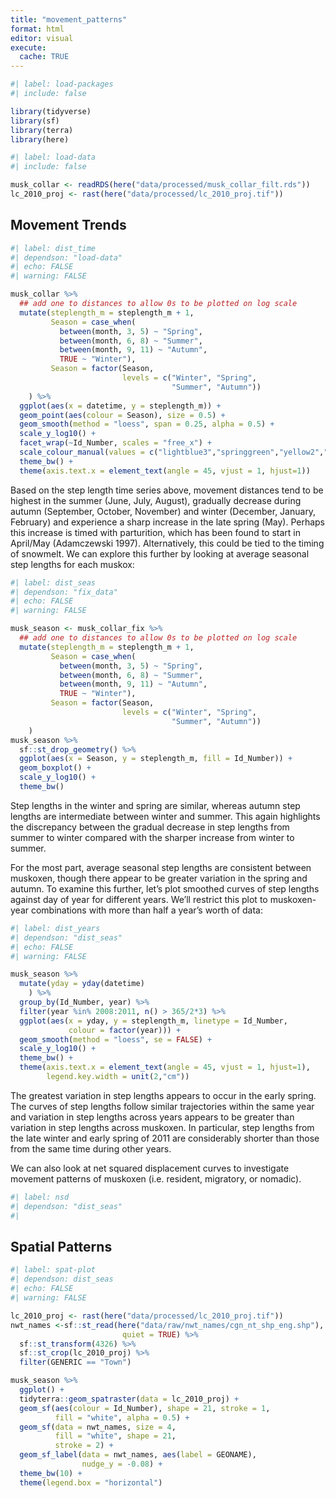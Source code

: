 ```yaml
---
title: "movement_patterns"
format: html
editor: visual
execute: 
  cache: TRUE
---
```


```r
#| label: load-packages
#| include: false

library(tidyverse)
library(sf)
library(terra)
library(here)
```

```r
#| label: load-data
#| include: false

musk_collar <- readRDS(here("data/processed/musk_collar_filt.rds"))
lc_2010_proj <- rast(here("data/processed/lc_2010_proj.tif"))
```


## Movement Trends

```r
#| label: dist_time
#| dependson: "load-data"
#| echo: FALSE
#| warning: FALSE

musk_collar %>%
  ## add one to distances to allow 0s to be plotted on log scale
  mutate(steplength_m = steplength_m + 1,
         Season = case_when(
           between(month, 3, 5) ~ "Spring",
           between(month, 6, 8) ~ "Summer",
           between(month, 9, 11) ~ "Autumn",
           TRUE ~ "Winter"),
         Season = factor(Season,
                         levels = c("Winter", "Spring",
                                    "Summer", "Autumn"))
    ) %>%
  ggplot(aes(x = datetime, y = steplength_m)) +
  geom_point(aes(colour = Season), size = 0.5) +
  geom_smooth(method = "loess", span = 0.25, alpha = 0.5) +
  scale_y_log10() +
  facet_wrap(~Id_Number, scales = "free_x") +
  scale_colour_manual(values = c("lightblue3","springgreen","yellow2","orange")) +
  theme_bw() +
  theme(axis.text.x = element_text(angle = 45, vjust = 1, hjust=1))
```

Based on the step length time series above, movement distances tend to be highest in the summer (June, July, August), gradually decrease during autumn (September, October, November) and winter (December, January, February) and experience a sharp increase in the late spring (May). Perhaps this increase is timed with parturition, which has been found to start in April/May (Adamczewski 1997). Alternatively, this could be tied to the timing of snowmelt. We can explore this further by looking at average seasonal step lengths for each muskox:

```r
#| label: dist_seas
#| dependson: "fix_data"
#| echo: FALSE
#| warning: FALSE

musk_season <- musk_collar_fix %>%
  ## add one to distances to allow 0s to be plotted on log scale
  mutate(steplength_m = steplength_m + 1,
         Season = case_when(
           between(month, 3, 5) ~ "Spring",
           between(month, 6, 8) ~ "Summer",
           between(month, 9, 11) ~ "Autumn",
           TRUE ~ "Winter"),
         Season = factor(Season,
                         levels = c("Winter", "Spring",
                                    "Summer", "Autumn"))
    )
musk_season %>%
  sf::st_drop_geometry() %>%
  ggplot(aes(x = Season, y = steplength_m, fill = Id_Number)) +
  geom_boxplot() +
  scale_y_log10() +
  theme_bw()
```

Step lengths in the winter and spring are similar, whereas autumn step lengths are intermediate between winter and summer. This again highlights the discrepancy between the gradual decrease in step lengths from summer to winter compared with the sharper increase from winter to summer.

For the most part, average seasonal step lengths are consistent between muskoxen, though there appear to be greater variation in the spring and autumn. To examine this further, let's plot smoothed curves of step lengths against day of year for different years. We'll restrict this plot to muskoxen-year combinations with more than half a year's worth of data:

```r
#| label: dist_years
#| dependson: "dist_seas"
#| echo: FALSE
#| warning: FALSE

musk_season %>%
  mutate(yday = yday(datetime)
    ) %>%
  group_by(Id_Number, year) %>%
  filter(year %in% 2008:2011, n() > 365/2*3) %>%
  ggplot(aes(x = yday, y = steplength_m, linetype = Id_Number,
             colour = factor(year))) +
  geom_smooth(method = "loess", se = FALSE) +
  scale_y_log10() +
  theme_bw() +
  theme(axis.text.x = element_text(angle = 45, vjust = 1, hjust=1),
        legend.key.width = unit(2,"cm"))
```

The greatest variation in step lengths appears to occur in the early spring. The curves of step lengths follow similar trajectories within the same year and variation in step lengths across years appears to be greater than variation in step lengths across muskoxen. In particular, step lengths from the late winter and early spring of 2011 are considerably shorter than those from the same time during other years.

We can also look at net squared displacement curves to investigate movement patterns of muskoxen (i.e. resident, migratory, or nomadic).

```r
#| label: nsd
#| dependson: "dist_seas"
#| 
```

## Spatial Patterns

```r
#| label: spat-plot
#| dependson: dist_seas
#| echo: FALSE
#| warning: FALSE

lc_2010_proj <- rast(here("data/processed/lc_2010_proj.tif"))
nwt_names <-sf::st_read(here("data/raw/nwt_names/cgn_nt_shp_eng.shp"),
                         quiet = TRUE) %>%
  sf::st_transform(4326) %>%
  sf::st_crop(lc_2010_proj) %>%
  filter(GENERIC == "Town")

musk_season %>%
  ggplot() +
  tidyterra::geom_spatraster(data = lc_2010_proj) +
  geom_sf(aes(colour = Id_Number), shape = 21, stroke = 1,
          fill = "white", alpha = 0.5) +  
  geom_sf(data = nwt_names, size = 4, 
          fill = "white", shape = 21,
          stroke = 2) +
  geom_sf_label(data = nwt_names, aes(label = GEONAME),
                nudge_y = -0.08) +
  theme_bw(10) +
  theme(legend.box = "horizontal")


```
